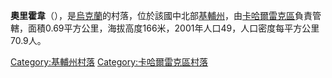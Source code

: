 {{coord|49|53|39|N|30|55|3|E|scale:30000|display=title}}

'''奧里霍韋'''（{{lang-uk|Оріхове}}），是[[烏克蘭|烏克蘭]]的村落，位於該國中北部[[基輔州|基輔州]]，由[[卡哈爾雷克區|卡哈爾雷克區]]負責管轄，面積0.69平方公里，海拔高度166米，2001年人口49，人口密度每平方公里70.9人。

{{DEFAULTSORT:Оріхове}}
[[Category:基輔州村落|Category:基輔州村落]]
[[Category:卡哈爾雷克區村落|Category:卡哈爾雷克區村落]]


{{Kiev-geo-stub}}